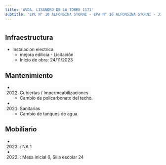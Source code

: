 ```yaml
---
title: 'AVDA. LISANDRO DE LA TORRE 1171'
subtitle: 'EPC N° 10 ALFONSINA STORNI - EPA N° 10 ALFONSINA STORNI - JIN C (EPCJS 10/20°)'
---
```


#
## Infraestructura

* Instalacion electrica 
    + mejora edilicia - Licitación 
    + Inicio de obra: 24/11/2023 






## Mantenimiento

*  (2022) Cubiertas / Impermeabilizaciones 
    + Cambio de policarbonato del techo.

*  (2021) Sanitarias 
    + Cambio de tanques de agua.





## Mobiliario

*  (2023) : NA 1 

*  (2022) : Mesa inicial 6, Silla escolar 24 



